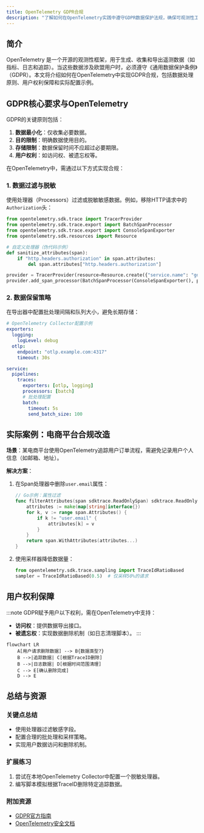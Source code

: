 ```yaml
---
title: OpenTelemetry GDPR合规
description: "了解如何在OpenTelemetry实践中遵守GDPR数据保护法规，确保可观测性工具的安全使用。"
---
```


## 简介

OpenTelemetry 是一个开源的观测性框架，用于生成、收集和导出遥测数据（如指标、日志和追踪）。当这些数据涉及欧盟用户时，必须遵守《通用数据保护条例》（GDPR）。本文将介绍如何在OpenTelemetry中实现GDPR合规，包括数据处理原则、用户权利保障和实际配置示例。

## GDPR核心要求与OpenTelemetry

GDPR的关键原则包括：
1. **数据最小化**：仅收集必要数据。
2. **目的限制**：明确数据使用目的。
3. **存储限制**：数据保留时间不应超过必要期限。
4. **用户权利**：如访问权、被遗忘权等。

在OpenTelemetry中，需通过以下方式实现合规：

### 1. 数据过滤与脱敏
使用处理器（Processors）过滤或脱敏敏感数据。例如，移除HTTP请求中的`Authorization`头：

```python
from opentelemetry.sdk.trace import TracerProvider
from opentelemetry.sdk.trace.export import BatchSpanProcessor
from opentelemetry.sdk.trace.export import ConsoleSpanExporter
from opentelemetry.sdk.resources import Resource

# 自定义处理器（伪代码示例）
def sanitize_attributes(span):
    if "http.headers.authorization" in span.attributes:
        del span.attributes["http.headers.authorization"]

provider = TracerProvider(resource=Resource.create({"service.name": "gdpr-demo"}))
provider.add_span_processor(BatchSpanProcessor(ConsoleSpanExporter(), preprocess=sanitize_attributes))
```

### 2. 数据保留策略
在导出器中配置批处理间隔和队列大小，避免长期存储：

```yaml
# OpenTelemetry Collector配置示例
exporters:
  logging:
    logLevel: debug
  otlp:
    endpoint: "otlp.example.com:4317"
    timeout: 30s

service:
  pipelines:
    traces:
      exporters: [otlp, logging]
      processors: [batch]
      # 批处理配置
      batch:
        timeout: 5s
        send_batch_size: 100
```

## 实际案例：电商平台合规改造

**场景**：某电商平台使用OpenTelemetry追踪用户订单流程，需避免记录用户个人信息（如邮箱、地址）。

**解决方案**：
1. 在Span处理器中删除`user.email`属性：
   ```go
   // Go示例：属性过滤
   func filterAttributes(span sdktrace.ReadOnlySpan) sdktrace.ReadOnlySpan {
       attributes := make(map[string]interface{})
       for k, v := range span.Attributes() {
           if k != "user.email" {
               attributes[k] = v
           }
       }
       return span.WithAttributes(attributes...)
   }
   ```
2. 使用采样器降低数据量：
   ```python
   from opentelemetry.sdk.trace.sampling import TraceIdRatioBased
   sampler = TraceIdRatioBased(0.5)  # 仅采样50%的请求
   ```

## 用户权利保障

:::note
GDPR赋予用户以下权利，需在OpenTelemetry中支持：
- **访问权**：提供数据导出接口。
- **被遗忘权**：实现数据删除机制（如日志清理脚本）。
:::

```mermaid
flowchart LR
    A[用户请求删除数据] --> B{数据类型?}
    B -->|追踪数据| C[根据TraceID删除]
    B -->|日志数据| D[根据时间范围清理]
    C --> E[确认删除完成]
    D --> E
```

## 总结与资源

### 关键点总结
- 使用处理器过滤敏感字段。
- 配置合理的批处理和采样策略。
- 实现用户数据访问和删除机制。

### 扩展练习
1. 尝试在本地OpenTelemetry Collector中配置一个脱敏处理器。
2. 编写脚本模拟根据TraceID删除特定追踪数据。

### 附加资源
- [GDPR官方指南](https://gdpr-info.eu)
- [OpenTelemetry安全文档](https://opentelemetry.io/docs/concepts/security/)